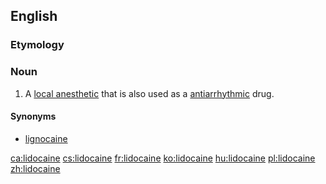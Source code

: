 {{also|lidocaïne}}
==English==

===Etymology===
{{confix|lido|caine|lang=en}}

===Noun===
{{wikipedia}}
{{en-noun|-}}

# {{context|medicine|lang=en}} A [[local anesthetic]] that is also used as a [[antiarrhythmic]] drug.

====Synonyms====
* [[lignocaine]]

[[ca:lidocaine]]
[[cs:lidocaine]]
[[fr:lidocaine]]
[[ko:lidocaine]]
[[hu:lidocaine]]
[[pl:lidocaine]]
[[zh:lidocaine]]